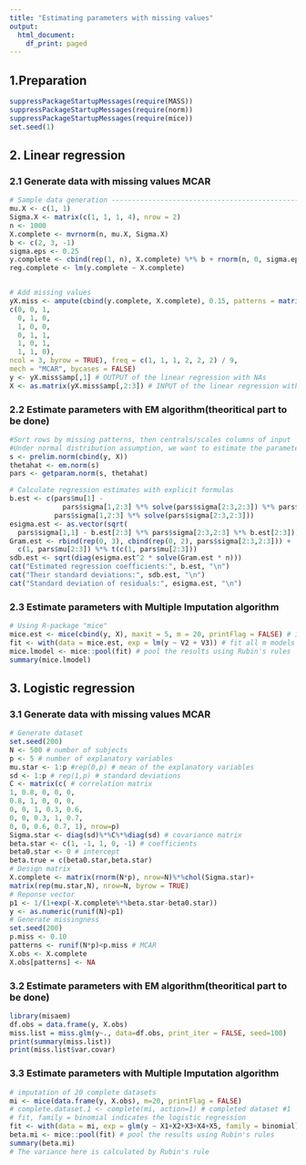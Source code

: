 ```yaml
---
title: "Estimating parameters with missing values"
output:
  html_document:
    df_print: paged
---
```


## 1.Preparation
```r
suppressPackageStartupMessages(require(MASS))
suppressPackageStartupMessages(require(norm))
suppressPackageStartupMessages(require(mice))
set.seed(1)
```

## 2. Linear regression
### 2.1 Generate data with missing values MCAR
```r
# Sample data generation -------------------------------------------------------
mu.X <- c(1, 1)
Sigma.X <- matrix(c(1, 1, 1, 4), nrow = 2)
n <- 1000
X.complete <- mvrnorm(n, mu.X, Sigma.X)
b <- c(2, 3, -1)
sigma.eps <- 0.25
y.complete <- cbind(rep(1, n), X.complete) %*% b + rnorm(n, 0, sigma.eps)
reg.complete <- lm(y.complete ~ X.complete)


# Add missing values
yX.miss <- ampute(cbind(y.complete, X.complete), 0.15, patterns = matrix(
c(0, 0, 1,
  0, 1, 0, 
  1, 0, 0,
  0, 1, 1,
  1, 0, 1,
  1, 1, 0),
ncol = 3, byrow = TRUE), freq = c(1, 1, 1, 2, 2, 2) / 9,
mech = "MCAR", bycases = FALSE)
y <- yX.miss$amp[,1] # OUTPUT of the linear regression with NAs
X <- as.matrix(yX.miss$amp[,2:3]) # INPUT of the linear regression with NAs
```

### 2.2 Estimate parameters with EM algorithm(theoritical part to be done)
```r
#Sort rows by missing patterns, then centrals/scales columns of input
#Under normal distribution assumption, we want to estimate the parameters of this normal distribution by EM algorithm
s <- prelim.norm(cbind(y, X))
thetahat <- em.norm(s)
pars <- getparam.norm(s, thetahat)
```
```r
# Calculate regression estimates with explicit formulas
b.est <- c(pars$mu[1] - 
             pars$sigma[1,2:3] %*% solve(pars$sigma[2:3,2:3]) %*% pars$mu[2:3], 
           pars$sigma[1,2:3] %*% solve(pars$sigma[2:3,2:3]))
esigma.est <- as.vector(sqrt(
  pars$sigma[1,1] - b.est[2:3] %*% pars$sigma[2:3,2:3] %*% b.est[2:3]))
Gram.est <- rbind(rep(0, 3), cbind(rep(0, 2), pars$sigma[2:3,2:3])) + 
  c(1, pars$mu[2:3]) %*% t(c(1, pars$mu[2:3]))
sdb.est <- sqrt(diag(esigma.est^2 * solve(Gram.est * n)))
cat("Estimated regression coefficients:", b.est, "\n")
cat("Their standard deviations:", sdb.est, "\n")
cat("Standard deviation of residuals:", esigma.est, "\n")
```
### 2.3 Estimate parameters with Multiple Imputation algorithm

```r
# Using R-package "mice"
mice.est <- mice(cbind(y, X), maxit = 5, m = 20, printFlag = FALSE) # impute
fit <- with(data = mice.est, exp = lm(y ~ V2 + V3)) # fit all m models
mice.lmodel <- mice::pool(fit) # pool the results using Rubin's rules
summary(mice.lmodel)
```
## 3. Logistic regression
### 3.1 Generate data with missing values MCAR
```r
# Generate dataset
set.seed(200)
N <- 500 # number of subjects
p <- 5 # number of explanatory variables
mu.star <- 1:p #rep(0,p) # mean of the explanatory variables
sd <- 1:p # rep(1,p) # standard deviations
C <- matrix(c( # correlation matrix
1, 0.8, 0, 0, 0,
0.8, 1, 0, 0, 0,
0, 0, 1, 0.3, 0.6,
0, 0, 0.3, 1, 0.7,
0, 0, 0.6, 0.7, 1), nrow=p)
Sigma.star <- diag(sd)%*%C%*%diag(sd) # covariance matrix
beta.star <- c(1, -1, 1, 0, -1) # coefficients
beta0.star <- 0 # intercept
beta.true = c(beta0.star,beta.star)
# Design matrix
X.complete <- matrix(rnorm(N*p), nrow=N)%*%chol(Sigma.star)+
matrix(rep(mu.star,N), nrow=N, byrow = TRUE)
# Reponse vector
p1 <- 1/(1+exp(-X.complete%*%beta.star-beta0.star))
y <- as.numeric(runif(N)<p1)
# Generate missingness
set.seed(200)
p.miss <- 0.10
patterns <- runif(N*p)<p.miss # MCAR
X.obs <- X.complete
X.obs[patterns] <- NA
```

### 3.2 Estimate parameters with EM algorithm(theoritical part to be done)
```r
library(misaem)
df.obs = data.frame(y, X.obs)
miss.list = miss.glm(y~., data=df.obs, print_iter = FALSE, seed=100)
print(summary(miss.list))
print(miss.list$var.covar)
```

### 3.3 Estimate parameters with Multiple Imputation algorithm

```r
# imputation of 20 complete datasets
mi <- mice(data.frame(y, X.obs), m=20, printFlag = FALSE)
# complete.dataset.1 <- complete(mi, action=1) # completed dataset #1
# fit, family = binomial indicates the logistic regression
fit <- with(data = mi, exp = glm(y ~ X1+X2+X3+X4+X5, family = binomial)) 
beta.mi <- mice::pool(fit) # pool the results using Rubin's rules
summary(beta.mi)
# The variance here is calculated by Rubin's rule
```




